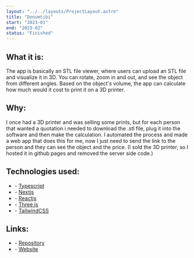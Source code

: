 ```yaml
---
layout: "../../layouts/ProjectLayout.astro"
title: "Donumtibi"
start: "2023-01"
end: "2023-02"
status: "Finished"
---
```


## **What it is**:

The app is basically an STL file viewer, where users can upload an STL file and visualize it in 3D. You can rotate, zoom in and out, and see the object from different angles. Based on the object's volume, the app can calculate how much would it cost to print it on a 3D printer.

## **Why**:

I once had a 3D printer and was selling some prints, but for each person that wanted a quotation i needed to download the .stl file, plug it into the software and then make the calculation. I automated the process and made a web app that does this for me, now I just need to send the link to the person and they can see the object and the price. (I sold the 3D printer, so I hosted it in github pages and removed the server side code.)

## **Technologies used**:

- \- [Typescript](https://www.typescriptlang.org/)
- \- [Nextjs](https://nextjs.org/)
- \- [Reactjs](https://react.dev/)
- \- [Three.js](https://threejs.org/)
- \- [TailwindCSS](https://tailwindcss.com/)

## **Links**:

- \- [Repository](https://github.com/FlavioZanoni/donumtibi)
- \- [Website](https://flaviozanoni.github.io/donumtibi/)
